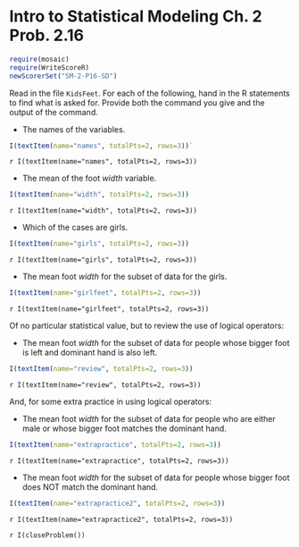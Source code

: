 Intro to Statistical Modeling Ch. 2 Prob. 2.16
========================================================
```{r include=FALSE}
require(mosaic)
require(WriteScoreR)
newScorerSet("SM-2-P16-SD")
```

Read in the file `KidsFeet`.  For each of the following, hand
in the R statements to find what is asked for.  Provide both the
command you give and the output of the command.

* The names of the variables.
```{r include=FALSE, eval=FALSE}
I(textItem(name="names", totalPts=2, rows=3))`
```

 `r I(textItem(name="names", totalPts=2, rows=3))`

* The mean of the foot *width* variable.
```{r include=FALSE, eval=FALSE}
I(textItem(name="width", totalPts=2, rows=3))
```

 `r I(textItem(name="width", totalPts=2, rows=3))`

* Which of the cases are girls.
```{r include=FALSE, eval=FALSE}
I(textItem(name="girls", totalPts=2, rows=3))
```

 `r I(textItem(name="girls", totalPts=2, rows=3))`

* The mean foot *width* for the subset of data for the
  girls.
```{r include=FALSE, eval=FALSE}
I(textItem(name="girlfeet", totalPts=2, rows=3))
```

 `r I(textItem(name="girlfeet", totalPts=2, rows=3))`


Of no particular statistical value, but to review the use of logical
operators: 

* The mean foot *width* for the subset of data for people
whose bigger foot is left and dominant hand is also left.
```{r include=FALSE, eval=FALSE}
I(textItem(name="review", totalPts=2, rows=3))
```

 `r I(textItem(name="review", totalPts=2, rows=3))`


And, for some extra practice in using logical operators:

* The mean foot *width* for the subset of data for people
who are either male or whose bigger foot matches the dominant hand. 
```{r include=FALSE, eval=FALSE}
I(textItem(name="extrapractice", totalPts=2, rows=3))
```

 `r I(textItem(name="extrapractice", totalPts=2, rows=3))`

* The mean foot *width* for the subset of data for people
whose bigger foot does NOT match the dominant hand.
```{r include=FALSE, eval=FALSE}
I(textItem(name="extrapractice2", totalPts=2, rows=3))
```

 `r I(textItem(name="extrapractice2", totalPts=2, rows=3))`

`r I(closeProblem())`